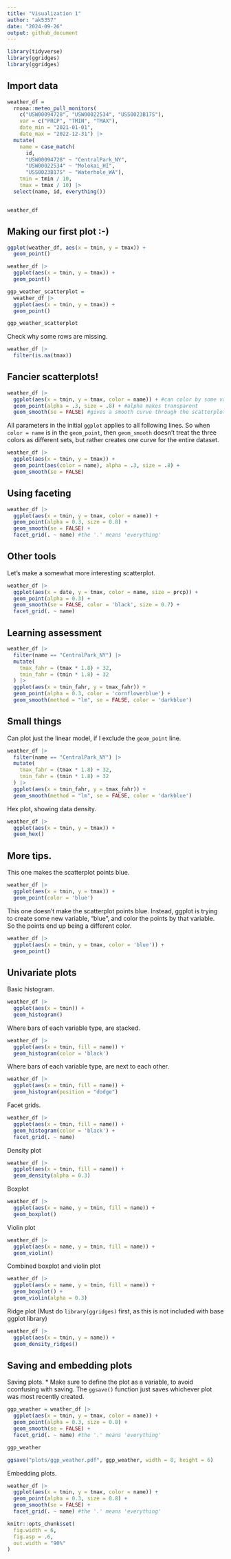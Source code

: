 ```yaml
---
title: "Visualization 1"
author: "ak5357"
date: "2024-09-26"
output: github_document
---
```


```r
library(tidyverse)
library(ggridges)
library(ggridges)
```


## Import data

```r
weather_df = 
  rnoaa::meteo_pull_monitors(
    c("USW00094728", "USW00022534", "USS0023B17S"),
    var = c("PRCP", "TMIN", "TMAX"), 
    date_min = "2021-01-01",
    date_max = "2022-12-31") |>
  mutate(
    name = case_match(
      id, 
      "USW00094728" ~ "CentralPark_NY", 
      "USW00022534" ~ "Molokai_HI",
      "USS0023B17S" ~ "Waterhole_WA"),
    tmin = tmin / 10,
    tmax = tmax / 10) |>
  select(name, id, everything())


weather_df
```

## Making our first plot :-)

```r
ggplot(weather_df, aes(x = tmin, y = tmax)) +
  geom_point()
```


```r
weather_df |> 
  ggplot(aes(x = tmin, y = tmax)) +
  geom_point()
```


```r
ggp_weather_scatterplot = 
  weather_df |> 
  ggplot(aes(x = tmin, y = tmax)) +
  geom_point()

ggp_weather_scatterplot
```


Check why some rows are missing.

```r
weather_df |> 
  filter(is.na(tmax))
```


## Fancier scatterplots!

```r
weather_df |> 
  ggplot(aes(x = tmin, y = tmax, color = name)) + #can color by some variable
  geom_point(alpha = .3, size = .8) + #alpha makes transparent
  geom_smooth(se = FALSE) #gives a smooth curve through the scatterplot points, se = standard error bars
```

All parameters in the initial `ggplot` applies to all following lines. So when `color = name` is in the `geom_point`, then `geom_smooth` doesn't treat the three colors as different sets, but rather creates one curve for the entire dataset.
```r
weather_df |> 
  ggplot(aes(x = tmin, y = tmax)) +
  geom_point(aes(color = name), alpha = .3, size = .8) +
  geom_smooth(se = FALSE)
```

## Using faceting

```r
weather_df |> 
  ggplot(aes(x = tmin, y = tmax, color = name)) +
  geom_point(alpha = 0.3, size = 0.8) +
  geom_smooth(se = FALSE) +
  facet_grid(. ~ name) #the '.' means 'everything'
```


## Other tools

Let's make a somewhat more interesting scatterplot.

```r
weather_df |> 
  ggplot(aes(x = date, y = tmax, color = name, size = prcp)) +
  geom_point(alpha = 0.3) +
  geom_smooth(se = FALSE, color = 'black', size = 0.7) +
  facet_grid(. ~ name)

```

## Learning assessment

```r
weather_df |> 
  filter(name == "CentralPark_NY") |> 
  mutate(
    tmax_fahr = (tmax * 1.8) + 32,
    tmin_fahr = (tmin * 1.8) + 32
  ) |> 
  ggplot(aes(x = tmin_fahr, y = tmax_fahr)) +
  geom_point(alpha = 0.3, color = 'cornflowerblue') +
  geom_smooth(method = "lm", se = FALSE, color = 'darkblue')

```


## Small things

Can plot just the linear model, if I exclude the `geom_point` line.

```r
weather_df |> 
  filter(name == "CentralPark_NY") |> 
  mutate(
    tmax_fahr = (tmax * 1.8) + 32,
    tmin_fahr = (tmin * 1.8) + 32
  ) |> 
  ggplot(aes(x = tmin_fahr, y = tmax_fahr)) +
  geom_smooth(method = "lm", se = FALSE, color = 'darkblue')
```

Hex plot, showing data density.

```r
weather_df |> 
  ggplot(aes(x = tmin, y = tmax)) +
  geom_hex()
```


## More tips.

This one makes the scatterplot points blue.
```r
weather_df |> 
  ggplot(aes(x = tmin, y = tmax)) +
  geom_point(color = 'blue')
```

This one doesn't make the scatterplot points blue. Instead, ggplot is trying to create some new variable, "blue", and color the points by that variable. So the points end up being a different color.
```r
weather_df |> 
  ggplot(aes(x = tmin, y = tmax, color = 'blue')) +
  geom_point()
```

## Univariate plots

Basic histogram.
```r
weather_df |> 
  ggplot(aes(x = tmin)) +
  geom_histogram()
```


Where bars of each variable type, are stacked.
```r
weather_df |> 
  ggplot(aes(x = tmin, fill = name)) +
  geom_histogram(color = 'black')
```

Where bars of each variable type, are next to each other.
```r
weather_df |> 
  ggplot(aes(x = tmin, fill = name)) +
  geom_histogram(position = "dodge")
```

Facet grids.
```r
weather_df |> 
  ggplot(aes(x = tmin, fill = name)) +
  geom_histogram(color = 'black') +
  facet_grid(. ~ name)
```

Density plot
```r
weather_df |> 
  ggplot(aes(x = tmin, fill = name)) +
  geom_density(alpha = 0.3)
```


Boxplot
```r
weather_df |> 
  ggplot(aes(x = name, y = tmin, fill = name)) +
  geom_boxplot()
```


Violin plot
```r
weather_df |> 
  ggplot(aes(x = name, y = tmin, fill = name)) +
  geom_violin()
```


Combined boxplot and violin plot
```r
weather_df |> 
  ggplot(aes(x = name, y = tmin, fill = name)) +
  geom_boxplot() +
  geom_violin(alpha = 0.3)
```

Ridge plot
(Must do `library(ggridges)` first, as this is not included with base ggplot library)
```r
weather_df |> 
  ggplot(aes(x = tmin, y = name)) +
  geom_density_ridges()
```


## Saving and embedding plots

Saving plots.
* Make sure to define the plot as a variable, to avoid cconfusing with saving. The `ggsave()` function just saves whichever plot was most recently created.
```r
ggp_weather = weather_df |> 
  ggplot(aes(x = tmin, y = tmax, color = name)) +
  geom_point(alpha = 0.3, size = 0.8) +
  geom_smooth(se = FALSE) +
  facet_grid(. ~ name) #the '.' means 'everything'

ggp_weather

ggsave("plots/ggp_weather.pdf", ggp_weather, width = 8, height = 6)
```


Embedding plots.
```r
weather_df |> 
  ggplot(aes(x = tmin, y = tmax, color = name)) +
  geom_point(alpha = 0.3, size = 0.8) +
  geom_smooth(se = FALSE) +
  facet_grid(. ~ name) #the '.' means 'everything'

knitr::opts_chunk$set(
  fig.width = 6,
  fig.asp = .6,
  out.width = "90%"
)

```


